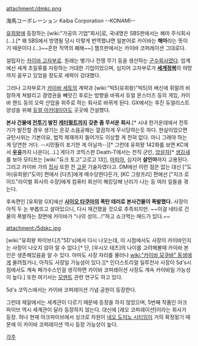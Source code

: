 attachment:/dmkc.png

海馬コーポレーション
Kaiba Corporation
--KONAMI--

[[유희왕]]에 등장하는 [wiki:"가공의 기업"회사]로, 국내명은 SBS판에서는 해마 주식회사(...).[* 왜 SBS에서 방영될 당시 이렇게 번역했냐면 일본어로 카이바는 '''해마'''라는 뜻이기 때문이다.(...)~~흔한 직역의 폐해~~] 챔프판에서는 카이바 코퍼레이션 그대로다.

설립자는 [[카이바 고자부로]]. 원래는 병기나 전쟁 무기 등을 생산하는 [[군수]]회사였다. 업계에선 세계 초일류를 자랑하는 거대한 기업이었으며, 심지어 고자부로가 '''[[세계정복]]'''의 야망까지 꿈꾸고 있었을 정도로 세력이 강대했다.

그러나 고자부로가 [[카이바 세토]]의 계략과 [wiki:"빅5(유희왕)"빅5]의 배신에 휘말려 비참하게 쳐발리고 경영권을 빼앗긴 후로는 방향을 바꿔서 듀얼 몬스터즈 등의 게임, 카이바 랜드 등의 오락 산업을 위주로 하는 회사로 바뀌게 된다. GX에서는 후진 듀얼리스트 양성을 위해 [[듀얼 아카데미아]]도 곳곳에 건설했다.

'''본사 건물에 [[전투기]] 발진 [[캐터펄트]]까지 갖춘 좀 무서운 회사.'''[* 시내 한가운데에서 전투기가 발진할 경우 생기는 온갖 소음공해는 깔끔하게 무시당하는듯 하다. 현실이었으면 규탄시위는 기본이요, 법적 제재까지 들어가도 이상할 게 전혀 없다. 아니 그래야 하는 게 당연한 거다. --시민들이 포기한 게 아닐까--][* 그런데 유희왕 142화를 보면 KC에서 '''[[우유]]'''까지 나온다(…).] 게다가 코믹스판 Death-T에서는 전직 군인, [[암살자]][* [http://images.wikia.com/yugioh/images/6/69/Assassin.png 생김새]를 보아 모티프는 [wiki:"듀크 토고"고르고 13]], [[마피아]], 심지어 '''살인마'''까지 고용된다. 그리고 카이바 가의 [[집사]] 또한 전 [[고문]] 기술자였다고. DM에선 이런 점은 없는 대신 ["도마(유희왕)"도마] 편에서 [다츠]에게 매수당한다든가, [KC 그랑프리] 편에선 ["지크 로이드"라이벌 회사의 수장]에게 컴퓨터 회선이 해킹당해 난리가 나는 등 여러 일들을 겪는다.

후속편인 [유희왕 GX]에선 '''[[사이오 타쿠마]]의 폭탄 테러로 본사건물이 폭발했다.''' 사장이 아직 두 눈 부릅뜨고 살아있으니, 다시 재건했을 것으로 추측되지만. ~~이걸 네타로 건물이 폭발하는 장면에 카이바가 "나의 성이…!"하고 쇼크먹는 매드가 있다.~~

attachment:/5dskc.jpg

[wiki:"유희왕 파이브디즈"5D's]에서 다시 나오는데, 이 시점에서도 사장이 카이바인지는 사장이 나오지 않아 알 수 없다.[* 단, [우시오 테츠]의 나이를 고려해볼때 카이바 본인은 생존해있음을 알 수 있다. 아마도 사장 자리를 물러나 [[wiki:"카이바 모쿠바" 동생]]에게 물려줬거나, 아직도 사장일 가능성이 있다.][* 인더스트리얼 일루전사 사장이 5d's시점에서도 계속 페가수스인걸 생각하면 카이바 코퍼레이션 사장도 계속 카이바일 가능성이 높다.] 또한 여기서는 [[모멘트]] 관련 연구도 하고 있다.
 
5d's 코믹스에서는 카이바 코퍼레이션 기념 공원이 등장한다.

그런데 제알에서는 세계관이 다르기 때문에 등장을 하지 않았으며, 5번째 작품인 아크 파이브 역시 세계관이 달라 등장하지 않는다. 대신에 [레오 코퍼레이션]이라는 회사가 등장. 허나 현재 아크파이브에서 싱크로 차원이 [[네오 도미노 시티]]임이 거의 확정됬기 때문에 이 카이바 코퍼레이션 역시 등장 가능성이 높다.

[[각주]]

